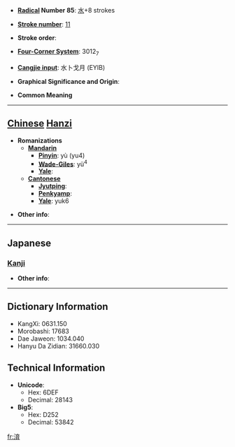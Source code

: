 * '''[[Wiktionary:Chinese radical index| Radical]] Number 85''': [[Wiktionary:Chinese radical index 水|水]]+8 strokes

* '''[[Wiktionary:Chinese total strokes index|Stroke number]]''': [[Wiktionary:Chinese total strokes index 11|11]]

* '''Stroke order''': 

* '''[[Wiktionary:Chinese four corner index|Four-Corner System]]''': 3012<sub>7</sub>

* '''[[Wiktionary:Chinese Cangjie index|Cangjie input]]''': 水卜戈月 (EYIB)

* '''Graphical Significance and Origin''': 

* '''Common Meaning'''

----

== [[Chinese]] [[Hanzi]] ==

* '''Romanizations'''
** '''[[Mandarin]]'''
*** '''[[Pinyin]]''': yù (yu4)
*** '''[[Wade-Giles]]''': yü<sup>4</sup>
*** '''[[Yale]]''': 
** '''[[Cantonese]]'''
*** '''[[Jyutping]]''':
*** '''[[Penkyamp]]''': 
*** '''[[Yale]]''': yuk6

* '''Other info''': 

----

==Japanese==
===[[Kanji]]===
{{kanji|on readings=[[いく]] (iku)|kun readings=}}

* '''Other info''':  

----

== Dictionary Information ==

* KangXi: 0631.150
* Morobashi: 17683
* Dae Jaweon: 1034.040
* Hanyu Da Zidian: 31660.030

== Technical Information ==

* '''Unicode''':
** Hex: 6DEF
** Decimal: 28143
* '''Big5''':
** Hex: D252
** Decimal: 53842

[[fr:淯]]